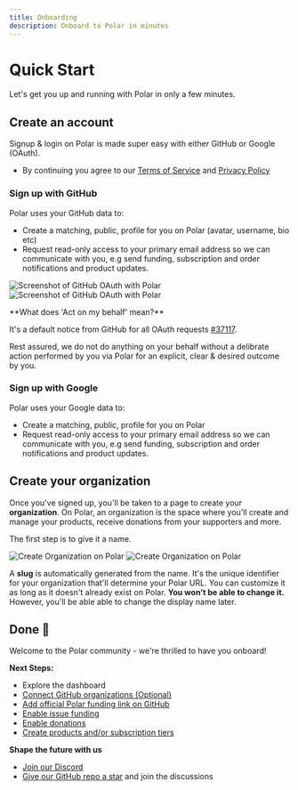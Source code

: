 ```yaml
---
title: Onboarding
description: Onboard to Polar in minutes
---
```



# Quick Start

Let's get you up and running with Polar in only a few minutes.

## Create an account

Signup & login on Polar is made super easy with either GitHub or Google (OAuth).

<div className="not-prose text-center">
  <GetStartedButton />
</div>

- By continuing you agree to our [Terms of Service](/legal/terms) and [Privacy Policy](/legal/privacy)

### Sign up with GitHub

Polar uses your GitHub data to:

- Create a matching, public, profile for you on Polar (avatar, username, bio etc)
- Request read-only access to your primary email address so we can communicate with you, e.g send funding, subscription and order notifications and product updates.

![Screenshot of GitHub OAuth with Polar](./gh-auth.light.jpg)
![Screenshot of GitHub OAuth with Polar](./gh-auth.dark.jpg)

<BrowserCallout type="IMPORTANT">
**What does 'Act on my behalf' mean?**

It's a default notice from GitHub for all OAuth requests [#37117](https://github.com/orgs/community/discussions/37117).

Rest assured, we do not do anything on your behalf without a delibrate action
performed by you via Polar for an explicit, clear & desired outcome by you.

</BrowserCallout>

### Sign up with Google

Polar uses your Google data to:

- Create a matching, public, profile for you on Polar
- Request read-only access to your primary email address so we can communicate with you, e.g send funding, subscription and order notifications and product updates.

## Create your organization

Once you've signed up, you'll be taken to a page to create your **organization**. On Polar, an organization is the space where you'll create and manage your products, receive donations from your supporters and more.

The first step is to give it a name.

![Create Organization on Polar](./create-organization.light.png)
![Create Organization on Polar](./create-organization.dark.png)

A **slug** is automatically generated from the name. It's the unique identifier for your organization that'll determine your Polar URL. You can customize it as long as it doesn't already exist on Polar. **You won't be able to change it.** However, you'll be able able to change the display name later.

## Done 🎉

Welcome to the Polar community - we're thrilled to have you onboard!

**Next Steps:**

- Explore the dashboard
- [Connect GitHub organizations (Optional)](/docs/github/install)
- [Add official Polar funding link on GitHub](/docs/github/funding-yaml)
- [Enable issue funding](/docs/issue-funding)
- [Enable donations](/docs/donations)
- [Create products and/or subscription tiers](/docs/products)

**Shape the future with us**

- [Join our Discord](https://discord.gg/Pnhfz3UThd)
- [Give our GitHub repo a star](https://github.com/polarsource/polar) and join the discussions
